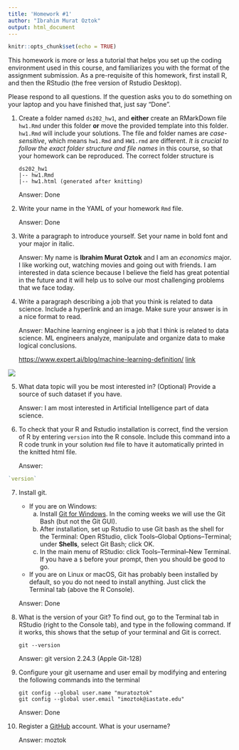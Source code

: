 ```yaml
---
title: 'Homework #1'
author: "Ibrahim Murat Oztok"
output: html_document
---
```


```r
knitr::opts_chunk$set(echo = TRUE)
```

This homework is more or less a tutorial that helps you set up the coding environment used in this course, and familiarizes you with the format of the assignment submission. 
As a pre-requisite of this homework, first install R, and then the RStudio (the free version of Rstudio Desktop). 

Please respond to all questions. If the question asks you to do something on your laptop and you have finished that, just say "Done". 

1. Create a folder named `ds202_hw1`, and **either** create an RMarkDown file `hw1.Rmd` under this folder **or** move the provided template into this folder. `hw1.Rmd` will include your solutions. The file and folder names are *case-sensitive*, which means `hw1.Rmd` and `HW1.rmd` are different. *It is crucial to follow the exact folder structure and file names* in this course, so that your homework can be reproduced. The correct folder structure is

    ```
    ds202_hw1
    |-- hw1.Rmd
    |-- hw1.html (generated after knitting)
    ```
    
    Answer:   Done    
2. Write your name in the YAML of your homework `Rmd` file.

    Answer:   Done
  
3. Write a paragraph to introduce yourself. Set your name in bold font and your major in italic. 

    Answer:
    My name is **Ibrahim Murat Oztok** and I am an *economics* major. I like working out, watching movies and going out with friends. I am interested in data science because I believe the field has great potential in the future and it will help us to solve our most challenging problems that we face today.
4. Write a paragraph describing a job that you think is related to data science. Include a hyperlink and an image. Make sure your answer is in a nice format to read. 

    Answer:   Machine learning engineer is a job that I think is related to data science. ML engineers analyze, manipulate and organize data to make logical conclusions.
  
    <https://www.expert.ai/blog/machine-learning-definition/>         [link](https://www.expert.ai/blog/machine-learning-definition/)
      
  ![](pg_mlnxtdcd_072616.png)


5. What data topic will you be most interested in? (Optional) Provide a source of such dataset if you have.

    Answer:   I am most interested in Artificial Intelligence part of data science.
  
6. To check that your R and Rstudio installation is correct, find the version of R by entering `version` into the R console. Include this command into a R code trunk in your solution `Rmd` file to have it automatically printed in the knitted html file. 

    Answer:
    
```r
`version`
```
      
7. Install git. 
    - If you are on Windows: 
        a. Install [Git for Windows](https://gitforwindows.org/). In the coming weeks we will use the Git Bash (but not the Git GUI). 
        b. After installation, set up Rstudio to use Git bash as the shell for the Terminal: Open RStudio, click Tools--Global Options--Terminal; under **Shells**, select Git Bash; click OK. 
        c. In the main menu of RStudio: click Tools--Terminal--New Terminal. If you have a `$` before your prompt, then you should be good to go.
    - If you are on Linux or macOS, Git has probably been installed by default, so you do not need to install anything. Just click the Terminal tab (above the R Console).

    Answer: Done
8. What is the version of your Git? To find out, go to the Terminal tab in RStudio (right to the Console tab), and type in the following command. If it works, this shows that the setup of your terminal and Git is correct. 
<!-- Then explore the bash command line and Git. -->

    ```
    git --version
    ```

    Answer:   git version 2.24.3 (Apple Git-128)
  
9. Configure your git username and user email by modifying and entering the following commands into the terminal

    ```
    git config --global user.name "muratoztok"
    git config --global user.email "imoztok@iastate.edu"
    ```

    Answer:   Done
  

10. Register a [GitHub](https://www.github.com) account. What is your username?

    Answer:   moztok    
